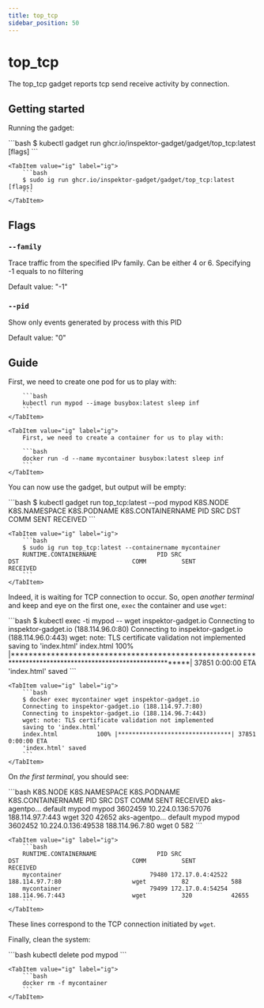 ```yaml
---
title: top_tcp
sidebar_position: 50
---
```



# top_tcp

The top_tcp gadget reports tcp send receive activity by connection.

## Getting started

Running the gadget:

<Tabs groupId="env">
    <TabItem value="kubectl-gadget" label="kubectl gadget">
        ```bash
        $ kubectl gadget run ghcr.io/inspektor-gadget/gadget/top_tcp:latest [flags]
        ```
    </TabItem>

    <TabItem value="ig" label="ig">
        ```bash
        $ sudo ig run ghcr.io/inspektor-gadget/gadget/top_tcp:latest [flags]
        ```
    </TabItem>
</Tabs>

## Flags

### `--family`

Trace traffic from the specified IPv family. Can be either 4 or 6. Specifying -1 equals to no filtering

Default value: "-1"

### `--pid`

Show only events generated by process with this PID

Default value: "0"

## Guide

<Tabs groupId="env">
    <TabItem value="kubectl-gadget" label="kubectl gadget">
        First, we need to create one pod for us to play with:

        ```bash
        kubectl run mypod --image busybox:latest sleep inf
        ```
    </TabItem>

    <TabItem value="ig" label="ig">
        First, we need to create a container for us to play with:

        ```bash
        docker run -d --name mycontainer busybox:latest sleep inf
        ```
    </TabItem>
</Tabs>

You can now use the gadget, but output will be empty:

<Tabs groupId="env">
    <TabItem value="kubectl-gadget" label="kubectl gadget">
        ```bash
        $ kubectl gadget run top_tcp:latest --pod mypod
        K8S.NODE     K8S.NAMESPACE          K8S.PODNAME            K8S.CONTAINERNAME               PID SRC                                 DST                                COMM          SENT          RECEIVED
        ```
    </TabItem>

    <TabItem value="ig" label="ig">
        ```bash
        $ sudo ig run top_tcp:latest --containername mycontainer
        RUNTIME.CONTAINERNAME                 PID SRC                                 DST                                COMM          SENT          RECEIVED
        ```
    </TabItem>
</Tabs>

Indeed, it is waiting for TCP connection to occur.
So, open *another terminal* and keep and eye on the first one, `exec` the container and use `wget`:

<Tabs groupId="env">
    <TabItem value="kubectl-gadget" label="kubectl gadget">
        ```bash
        $ kubectl exec -ti mypod -- wget inspektor-gadget.io
        Connecting to inspektor-gadget.io (188.114.96.0:80)
        Connecting to inspektor-gadget.io (188.114.96.0:443)
        wget: note: TLS certificate validation not implemented
        saving to 'index.html'
        index.html           100% |**********************************************************************************************************| 37851  0:00:00 ETA
        'index.html' saved
        ```
    </TabItem>

    <TabItem value="ig" label="ig">
        ```bash
        $ docker exec mycontainer wget inspektor-gadget.io
        Connecting to inspektor-gadget.io (188.114.97.7:80)
        Connecting to inspektor-gadget.io (188.114.96.7:443)
        wget: note: TLS certificate validation not implemented
        saving to 'index.html'
        index.html           100% |********************************| 37851  0:00:00 ETA
        'index.html' saved
        ```
    </TabItem>
</Tabs>

On *the first terminal*, you should see:

<Tabs groupId="env">
    <TabItem value="kubectl-gadget" label="kubectl gadget">
        ```bash
        K8S.NODE     K8S.NAMESPACE          K8S.PODNAME            K8S.CONTAINERNAME               PID SRC                                 DST                                COMM          SENT          RECEIVED
        aks-agentpo… default                mypod                  mypod                       3602459 10.224.0.136:57076                  188.114.97.7:443                   wget           320             42652
        aks-agentpo… default                mypod                  mypod                       3602452 10.224.0.136:49538                  188.114.96.7:80                    wget             0               582
        ```
    </TabItem>

    <TabItem value="ig" label="ig">
        ```bash
        RUNTIME.CONTAINERNAME                 PID SRC                                 DST                                COMM          SENT          RECEIVED
        mycontainer                         79480 172.17.0.4:42522                    188.114.97.7:80                    wget          82            588
        mycontainer                         79499 172.17.0.4:54254                    188.114.96.7:443                   wget          320           42655
        ```
    </TabItem>
</Tabs>

These lines correspond to the TCP connection initiated by `wget`.

Finally, clean the system:

<Tabs groupId="env">
    <TabItem value="kubectl-gadget" label="kubectl gadget">
        ```bash
        kubectl delete pod mypod
        ```
    </TabItem>

    <TabItem value="ig" label="ig">
        ```bash
        docker rm -f mycontainer
        ```
    </TabItem>
</Tabs>
